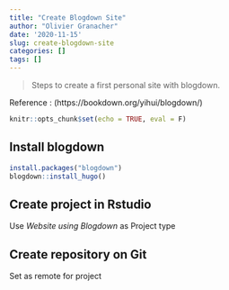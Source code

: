 ```yaml
---
title: "Create Blogdown Site"
author: "Olivier Granacher"
date: '2020-11-15'
slug: create-blogdown-site
categories: []
tags: []
---
```

> Steps to create a first personal site with blogdown.

Reference : (https://bookdown.org/yihui/blogdown/)


```r
knitr::opts_chunk$set(echo = TRUE, eval = F)
```


## Install blogdown

```r
install.packages("blogdown")
blogdown::install_hugo()
```

## Create project in Rstudio 

Use  _Website using Blogdown_ as Project type

## Create repository on Git 

Set as remote for project

